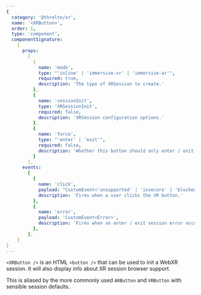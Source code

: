 ```yaml
---
{
  category: '@threlte/xr',
  name: '<XRButton>',
  order: 1,
  type: 'component',
  componentSignature:
    {
      props:
        [
          {
            name: 'mode',
            type: "'inline' | 'immersive-vr' | 'immersive-ar'",
            required: true,
            description: 'The type of XRSession to create.'
          },
          {
            name: 'sessionInit',
            type: 'XRSessionInit',
            required: false,
            description: 'XRSession configuration options.'
          },
          {
            name: 'force',
            type: "'enter' | 'exit'",
            required: false,
            description: 'Whether this button should only enter / exit an `XRSession`. Default is to toggle both ways'
          }
        ],
      events:
        [
          {
            name: 'click',
            payload: "CustomEvent<'unsupported' | 'insecure' | 'blocked' | 'supported'>",
            description: 'Fires when a user clicks the VR button.'
          },
          {
            name: 'error',
            payload: 'CustomEvent<Error>',
            description: 'Fires when an enter / exit session error occurs.'
          },
        ],
    }
}
---
```


`<XRButton />` is an HTML `<button />` that can be used to init a WebXR session. It will also display info about XR session browser support.

This is aliased by the more commonly used `ARButton` and `VRButton` with sensible session defaults.
